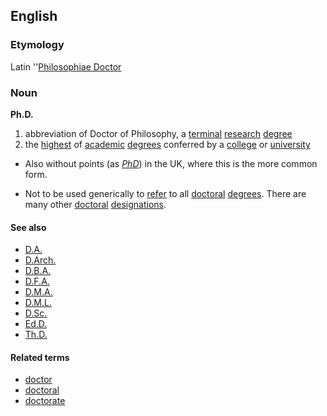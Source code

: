 ==English==
=== Etymology ===
Latin ''[[Philosophiae Doctor]]

===Noun===
'''Ph.D.'''

#abbreviation of Doctor of Philosophy, a [[terminal]] [[research]] [[degree]]
#the [[highest]] of [[academic]] [[degree]]s conferred by a [[college]] or [[university]]

*Also without points (as ''[[PhD]]'') in the UK, where this is the more common form.

*Not to be used generically to [[refer]] to all [[doctoral]] [[degree]]s. There are many other [[doctoral]] [[designation]]s.

====See also====
*[[D.A.]]
*[[D.Arch.]]
*[[D.B.A.]]
*[[D.F.A.]]
*[[D.M.A.]]
*[[D.M.L.]]
*[[D.Sc.]]
*[[Ed.D.]]
*[[Th.D.]]

====Related terms====
*[[doctor]]
*[[doctoral]]
*[[doctorate]]